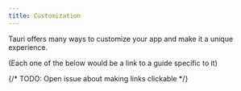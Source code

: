 ```yaml
---
title: Customization
---
```



Tauri offers many ways to customize your app and make it a unique experience.

(Each one of the below would be a link to a guide specific to it)

{/* TODO: Open issue about making links clickable */}

<CardGrid>
  <Card title="Icons" icon="star"></Card>
  <Card title="Splash Screen" icon="moon"></Card>
  <Card title="Window" icon="star"></Card>
</CardGrid>
